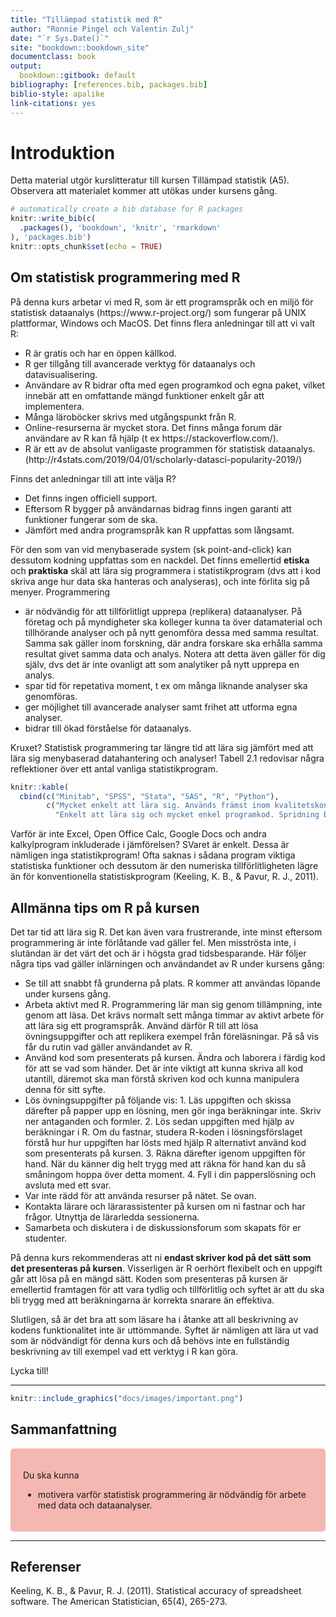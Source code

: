 ```yaml
--- 
title: "Tillämpad statistik med R"
author: "Ronnie Pingel och Valentin Zulj"
date: "`r Sys.Date()`"
site: "bookdown::bookdown_site"
documentclass: book
output:
  bookdown::gitbook: default
bibliography: [references.bib, packages.bib]
biblio-style: apalike
link-citations: yes
---
```


# Introduktion

Detta material utgör kurslitteratur till kursen Tillämpad statistik (A5). Observera att materialet kommer att utökas under kursens gång.


```r
# automatically create a bib database for R packages
knitr::write_bib(c(
  .packages(), 'bookdown', 'knitr', 'rmarkdown'
), 'packages.bib')
knitr::opts_chunk$set(echo = TRUE)
```


## Om statistisk programmering med R

På denna kurs arbetar vi med R, som är ett programspråk och en miljö för statistisk dataanalys (https://www.r-project.org/) som fungerar på UNIX plattformar, Windows och MacOS.  Det finns flera anledningar till att vi valt R:

+ R är gratis och har en öppen källkod. 
+ R ger tillgång till avancerade verktyg för dataanalys och datavisualisering.
+ Användare av R bidrar ofta med egen programkod och egna paket, vilket innebär att en omfattande mängd funktioner enkelt går att implementera.
+ Många läroböcker skrivs med utgångspunkt från R.
+ Online-resurserna är mycket stora. Det finns många forum där användare av R kan få hjälp (t ex https://stackoverflow.com/).
+ R är ett av de absolut vanligaste programmen för statistisk dataanalys. (http://r4stats.com/2019/04/01/scholarly-datasci-popularity-2019/)

Finns det anledningar till att inte välja R?

+ Det finns ingen officiell support.
+ Eftersom R bygger på användarnas bidrag finns ingen garanti att funktioner fungerar som de ska.
+ Jämfört med andra programspråk kan R uppfattas som långsamt.

För den som van vid menybaserade system (sk point-and-click) kan dessutom kodning uppfattas som en nackdel. Det finns emellertid **etiska** och **praktiska** skäl att lära sig programmera i statistikprogram (dvs att i kod skriva ange hur data ska hanteras och analyseras), och inte förlita sig på menyer.  Programmering

+ är nödvändig för att tillförlitligt upprepa (replikera) dataanalyser. På företag och på myndigheter ska kolleger kunna ta över datamaterial och tillhörande analyser och på nytt genomföra dessa med samma resultat. Samma sak gäller inom forskning, där andra forskare ska erhålla samma resultat givet samma data och analys. Notera att detta även gäller för dig själv, dvs det är inte ovanligt att som analytiker på nytt upprepa en analys. 
+ spar tid för repetativa moment, t ex om många liknande analyser ska genomföras.  
+ ger möjlighet till avancerade analyser samt frihet att utforma egna analyser.
+ bidrar till ökad förståelse för dataanalys.

Kruxet? Statistisk programmering tar längre tid att lära sig jämfört med att lära sig menybaserad datahantering och analyser! Tabell 2.1  redovisar några reflektioner över ett antal vanliga statistikprogram.


```r
knitr::kable(
  cbind(c("Minitab", "SPSS", "Stata", "SAS", "R", "Python"),
        c("Mycket enkelt att lära sig. Används främst inom kvalitetskontroll i industri samt planering av randomiserade försök. Billigt. Begränsat urval av statistiska metoder", " Enkelt att lära sig. Stor spridning bland samhällsvetare och utredare. Ganska stort urval av statistiska metoder som är organiserade på ett något rörigt sätt. Krånglig programkod.",
          "Enkelt att lära sig och mycket enkel programkod. Spridning bland forskare inom ekonometri och epidemiologi.  Stort urval av, även de senaste, statistiska metoderna", "Medelsvårt att lära sig, med en föråldrad programkod. Kan hantera stora dataset. Används av myndigheter, industri och forskare inom alla områden. Standard för läkemdelsbolag. Stort urval av statistiska metoder, men inte de allra senaste. Dyrt. Svårt att göra bra figurer.", "Svårt att lära sig. Gratis. Flexibelt. Mycket stor spridning inom alla områden för dataanalys. Enkel programkod.", "Mycket svårt att lära sig. Gratis. Flexibelt.  Stor spridning inom maskininlärning och AI.")), caption = "En jämförelse av några vanliga statistikprogram")  
```

Varför är inte Excel, Open Office Calc, Google Docs och andra kalkylprogram inkluderade i jämförelsen? SVaret är enkelt.  Dessa är nämligen inga statistikprogram! Ofta saknas i sådana program viktiga statistiska funktioner och dessutom är den numeriska tillförlitligheten lägre än för konventionella statistiskprogram (Keeling, K. B., & Pavur, R. J., 2011). 

## Allmänna tips om R på kursen
Det tar tid att lära sig R. Det kan även vara frustrerande, inte minst eftersom programmering är inte förlåtande vad gäller fel. 
Men misströsta inte, i slutändan är det värt det och är i högsta grad tidsbesparande. Här följer några tips vad gäller inlärningen och användandet av R under kursens gång:

+ Se till	att snabbt få grunderna på plats. R kommer att användas löpande under kursens gång.
+ Arbeta aktivt med R. Programmering lär man sig genom tillämpning, inte genom att läsa. Det krävs normalt sett många timmar av aktivt arbete för att lära sig ett programspråk. Använd därför R till att lösa övningsuppgifter och att replikera exempel från föreläsningar. På så vis får du rutin vad gäller användandet av R.  
+ Använd kod som presenterats på kursen. Ändra och laborera i färdig kod för att se vad som händer. Det är inte viktigt att kunna skriva all kod utantill, däremot ska man förstå skriven kod och kunna manipulera denna för sitt syfte.
+ Lös övningsuppgifter på följande vis: 1. Läs uppgiften och skissa därefter på papper upp en lösning, men gör inga beräkningar inte. Skriv ner antaganden och formler. 2. Lös sedan uppgiften med hjälp av beräkningar i R.  Om du fastnar, studera  R-koden i lösningsförslaget  förstå hur  hur uppgiften har lösts med hjälp R alternativt använd kod som presenterats på kursen.  3. Räkna därefter igenom uppgiften för hand. När du känner dig helt trygg med att räkna för hand kan du så småningom hoppa över detta moment. 4. Fyll i din papperslösning och avsluta med ett svar.
+ Var inte rädd för att använda resurser på nätet. Se ovan. 
+ Kontakta lärare och lärarassistenter på kursen om ni fastnar och har frågor. Utnyttja de lärarledda sessionerna.
+ Samarbeta och diskutera i  de diskussionsforum som skapats för er studenter.

På denna kurs rekommenderas att ni **endast skriver kod på det sätt som det presenteras på kursen**. Visserligen är R oerhört flexibelt och en uppgift går att lösa på en mängd sätt. Koden som presenteras på kursen är emellertid framtagen för att vara tydlig och tillförlitlig och syftet är att du ska bli trygg med att beräkningarna är korrekta snarare än effektiva. 


Slutligen, så är det bra att som läsare ha  i åtanke att all beskrivning av kodens funktionalitet inte är uttömmande. Syftet är nämligen att lära ut vad som är nödvändigt för denna kurs och då behövs inte en fullständig beskrivning av till exempel vad ett verktyg i R kan göra. 

Lycka till!

***

```r
knitr::include_graphics("docs/images/important.png")
```


## Sammanfattning

<style>
div.red{ background-color:#F5B7B1; border-radius: 5px; padding: 20px;}
</style>
<div class = "red">

 <font size="5">  </font>
Du ska kunna

- motivera varför statistisk programmering är nödvändig för arbete med data och dataanalyser.

</div>

***

## Referenser
Keeling, K. B., & Pavur, R. J. (2011). Statistical accuracy of spreadsheet software. The American Statistician, 65(4), 265-273.


